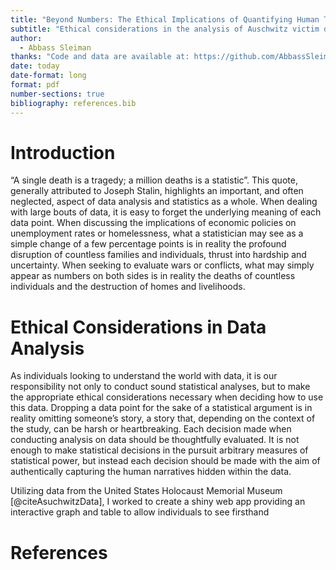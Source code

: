 ```yaml
---
title: "Beyond Numbers: The Ethical Implications of Quantifying Human Tragedy"
subtitle: "Ethical considerations in the analysis of Auschwitz victim data"
author: 
  - Abbass Sleiman
thanks: "Code and data are available at: https://github.com/AbbassSleiman/shiny_essay"
date: today
date-format: long
format: pdf
number-sections: true
bibliography: references.bib
---
```


# Introduction

"A single death is a tragedy; a million deaths is a statistic". This quote, generally attributed to Joseph Stalin, highlights an important, and often neglected, aspect of data analysis and statistics as a whole. When dealing with large bouts of data, it is easy to forget the underlying meaning of each data point. When discussing the implications of economic policies on unemployment rates or homelessness, what a statistician may see as a simple change of a few percentage points is in reality the profound disruption of countless families and individuals, thrust into hardship and uncertainty. When seeking to evaluate wars or conflicts, what may simply appear as numbers on both sides is in reality the deaths of countless individuals and the destruction of homes and livelihoods.

# Ethical Considerations in Data Analysis

As individuals looking to understand the world with data, it is our responsibility not only to conduct sound statistical analyses, but to make the appropriate ethical considerations necessary when deciding how to use this data. Dropping a data point for the sake of a statistical argument is in reality omitting someone's story, a story that, depending on the context of the study, can be harsh or heartbreaking. Each decision made when conducting analysis on data should be thoughtfully evaluated. It is not enough to make statistical decisions in the pursuit arbitrary measures of statistical power, but instead each decision should be made with the aim of authentically capturing the human narratives hidden within the data.

Utilizing data from the United States Holocaust Memorial Museum [@citeAsuchwitzData], I worked to create a shiny web app providing an interactive graph and table to allow individuals to see firsthand

\newpage


# References


